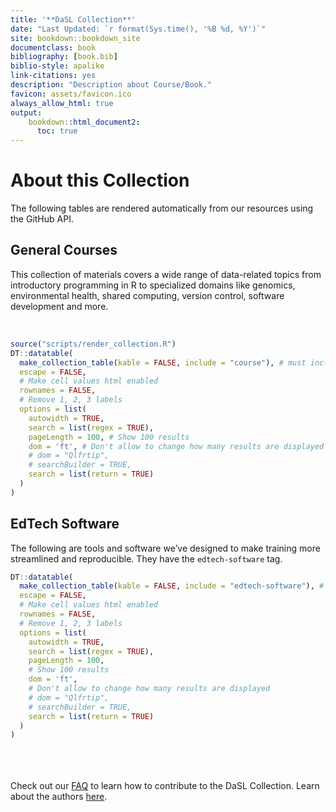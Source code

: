 ```yaml
---
title: '**DaSL Collection**'
date: "Last Updated: `r format(Sys.time(), '%B %d, %Y')`"
site: bookdown::bookdown_site
documentclass: book
bibliography: [book.bib]
biblio-style: apalike
link-citations: yes
description: "Description about Course/Book."
favicon: assets/favicon.ico
always_allow_html: true
output:
    bookdown::html_document2:
      toc: true
---
```


# About this Collection

The following tables are rendered automatically from our resources using the GitHub API. 

## General Courses

This collection of materials covers a wide range of data-related topics from introductory programming in R to specialized domains like genomics, environmental health, shared computing, version control, software development and more. 

<br>

```r
source("scripts/render_collection.R")
DT::datatable(
  make_collection_table(kable = FALSE, include = "course"), # must include "course" tag from github
  escape = FALSE,
  # Make cell values html enabled
  rownames = FALSE,
  # Remove 1, 2, 3 labels
  options = list(
    autowidth = TRUE,
    search = list(regex = TRUE),
    pageLength = 100, # Show 100 results
    dom = 'ft', # Don't allow to change how many results are displayed
    # dom = "Qlfrtip",
    # searchBuilder = TRUE,
    search = list(return = TRUE)
  )
)
```


## EdTech Software

The following are tools and software we've designed to make training more streamlined and reproducible. They have the `edtech-software` tag.

```r
DT::datatable(
  make_collection_table(kable = FALSE, include = "edtech-software"), # must include "edtech-software" tag from github
  escape = FALSE,
  # Make cell values html enabled
  rownames = FALSE,
  # Remove 1, 2, 3 labels
  options = list(
    autowidth = TRUE,
    search = list(regex = TRUE),
    pageLength = 100,
    # Show 100 results
    dom = 'ft',
    # Don't allow to change how many results are displayed
    # dom = "Qlfrtip",
    # searchBuilder = TRUE,
    search = list(return = TRUE)
  )
)
```

<br><br><br>
Check out our [FAQ](https://hutchdatascience.org/DaSL_Collection/faq.html) to learn how to contribute to the DaSL Collection. Learn about the authors [here](https://hutchdatascience.org/DaSL_Collection/about-the-authors.html).
